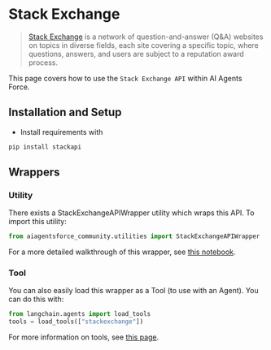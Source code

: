 # Stack Exchange

>[Stack Exchange](https://en.wikipedia.org/wiki/Stack_Exchange) is a network of 
question-and-answer (Q&A) websites on topics in diverse fields, each site covering 
a specific topic, where questions, answers, and users are subject to a reputation award process.

This page covers how to use the `Stack Exchange API` within AI Agents Force.

## Installation and Setup
- Install requirements with 
```bash
pip install stackapi
```

## Wrappers

### Utility

There exists a StackExchangeAPIWrapper utility which wraps this API. To import this utility:

```python
from aiagentsforce_community.utilities import StackExchangeAPIWrapper
```

For a more detailed walkthrough of this wrapper, see [this notebook](/docs/integrations/tools/stackexchange).

### Tool

You can also easily load this wrapper as a Tool (to use with an Agent).
You can do this with:
```python
from langchain.agents import load_tools
tools = load_tools(["stackexchange"])
```

For more information on tools, see [this page](/docs/how_to/tools_builtin).
